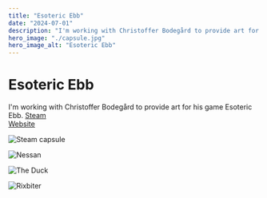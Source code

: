 ```yaml
---
title: "Esoteric Ebb"
date: "2024-07-01"
description: "I'm working with Christoffer Bodegård to provide art for his game Esoteric Ebb."
hero_image: "./capsule.jpg"
hero_image_alt: "Esoteric Ebb"
---
```


# Esoteric Ebb

I'm working with Christoffer Bodegård to provide art for his game Esoteric Ebb.
<a href="https://store.steampowered.com/app/2057760/Esoteric_Ebb/">Steam</a>
<br/>
<a href="https://esotericebb.com">Website</a>
<br/>

![Steam capsule](./capsule.jpg)<br/>

![Nessan](./Nessan.jpeg)<br/>

![The Duck](./The_Duck.jpeg)<br/>

![Rixbiter](./Rixbiter.jpeg)<br/>